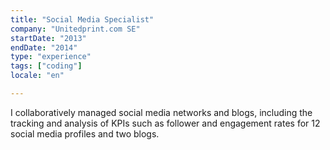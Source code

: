 ```yaml
---
title: "Social Media Specialist"
company: "Unitedprint.com SE"
startDate: "2013"
endDate: "2014"
type: "experience"
tags: ["coding"]
locale: "en"

---
```


I collaboratively managed social media networks and blogs, including the tracking and analysis of KPIs such as follower and engagement rates for 12 social media profiles and two blogs.
